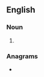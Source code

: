 ==English==

===Noun===
{{head|en|noun form}}

# {{plural of|solicitor|lang=en}}

===Anagrams===
* {{anagrams|en|a=ciiloorsst|os clitoris}}